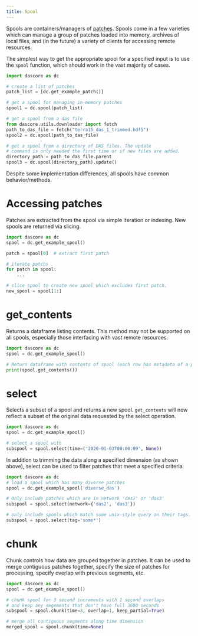 ```yaml
---
title: Spool
---
```


Spools are containers/managers of [patches](patch.qmd). Spools come in a few varieties which
can manage a group of patches loaded into memory, archives of local files,
and (in the future) a variety of clients for accessing remote resources.

The simplest way to get the appropriate spool for a specified input is to use
the `spool` function, which should work in the vast majority of cases.


```python
import dascore as dc

# create a list of patches
patch_list = [dc.get_example_patch()]

# get a spool for managing in-memory patches
spool1 = dc.spool(patch_list)

# get a spool from a das file
from dascore.utils.downloader import fetch
path_to_das_file = fetch("terra15_das_1_trimmed.hdf5")
spool2 = dc.spool(path_to_das_file)

# get a spool from a directory of DAS files. The update
# command is only needed the first time or if new files are added.
directory_path = path_to_das_file.parent
spool3 = dc.spool(directory_path).update()
```

Despite some implementation differences, all spools have common behavior/methods.

# Accessing patches

Patches are extracted from the spool via simple iteration or indexing. New
spools are returned via slicing.

```python
import dascore as dc
spool = dc.get_example_spool()

patch = spool[0]  # extract first patch

# iterate patchs
for patch in spool:
    ...

# slice spool to create new spool which excludes first patch.
new_spool = spool[1:]
```


# get_contents

Returns a dataframe listing contents. This method may not be supported on all
spools, especially those interfacing with vast remote resources.

```python
import dascore as dc
spool = dc.get_example_spool()

# Return dataframe with contents of spool (each row has metadata of a patch)
print(spool.get_contents())
```

# select

Selects a subset of a spool and returns a new spool. `get_contents` will now
reflect a subset of the original data requested by the select operation.

```python
import dascore as dc
spool = dc.get_example_spool()

# select a spool with
subspool = spool.select(time=('2020-01-03T00:00:09', None))
```

In addition to trimming the data along a specified dimension (as shown above),
select can be used to filter patches that meet a specified criteria.


```python
import dascore as dc
# load a spool which has many diverse patches
spool = dc.get_example_spool('diverse_das')

# Only include patches which are in network 'das2' or 'das3'
subspool = spool.select(network={'das2', 'das3'})

# only include spools which match some unix-style query on their tags.
subspool = spool.select(tag='some*')
```

# chunk

Chunk controls how data are grouped together in patches. It can be used to
merge contiguous patches together, specify the size of patches for processing,
specify overlap with previous segments, etc.

```python
import dascore as dc
spool = dc.get_example_spool()

# chunk spool for 3 second increments with 1 second overlaps
# and keep any segements that don't have full 3600 seconds
subspool = spool.chunk(time=3, overlap=1, keep_partial=True)

# merge all contiguous segments along time dimension
merged_spool = spool.chunk(time=None)
```
